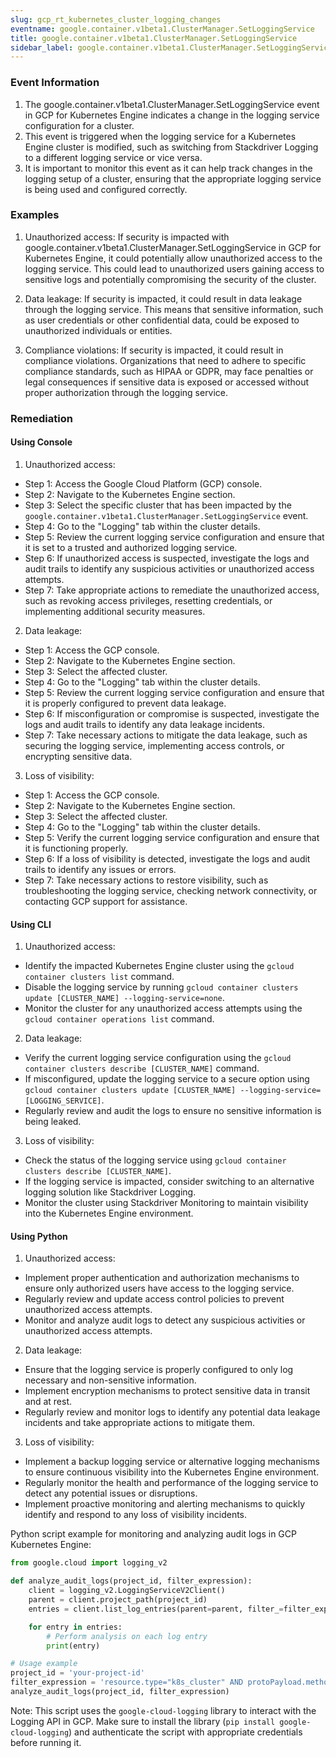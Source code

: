 ```yaml
--- 
slug: gcp_rt_kubernetes_cluster_logging_changes
eventname: google.container.v1beta1.ClusterManager.SetLoggingService
title: google.container.v1beta1.ClusterManager.SetLoggingService
sidebar_label: google.container.v1beta1.ClusterManager.SetLoggingService
---
```

                       
### Event Information

1. The google.container.v1beta1.ClusterManager.SetLoggingService event in GCP for Kubernetes Engine indicates a change in the logging service configuration for a cluster.
2. This event is triggered when the logging service for a Kubernetes Engine cluster is modified, such as switching from Stackdriver Logging to a different logging service or vice versa.
3. It is important to monitor this event as it can help track changes in the logging setup of a cluster, ensuring that the appropriate logging service is being used and configured correctly.


### Examples

1. Unauthorized access: If security is impacted with google.container.v1beta1.ClusterManager.SetLoggingService in GCP for Kubernetes Engine, it could potentially allow unauthorized access to the logging service. This could lead to unauthorized users gaining access to sensitive logs and potentially compromising the security of the cluster.

2. Data leakage: If security is impacted, it could result in data leakage through the logging service. This means that sensitive information, such as user credentials or other confidential data, could be exposed to unauthorized individuals or entities.

3. Compliance violations: If security is impacted, it could result in compliance violations. Organizations that need to adhere to specific compliance standards, such as HIPAA or GDPR, may face penalties or legal consequences if sensitive data is exposed or accessed without proper authorization through the logging service.

### Remediation

#### Using Console

1. Unauthorized access:
- Step 1: Access the Google Cloud Platform (GCP) console.
- Step 2: Navigate to the Kubernetes Engine section.
- Step 3: Select the specific cluster that has been impacted by the `google.container.v1beta1.ClusterManager.SetLoggingService` event.
- Step 4: Go to the "Logging" tab within the cluster details.
- Step 5: Review the current logging service configuration and ensure that it is set to a trusted and authorized logging service.
- Step 6: If unauthorized access is suspected, investigate the logs and audit trails to identify any suspicious activities or unauthorized access attempts.
- Step 7: Take appropriate actions to remediate the unauthorized access, such as revoking access privileges, resetting credentials, or implementing additional security measures.

2. Data leakage:
- Step 1: Access the GCP console.
- Step 2: Navigate to the Kubernetes Engine section.
- Step 3: Select the affected cluster.
- Step 4: Go to the "Logging" tab within the cluster details.
- Step 5: Review the current logging service configuration and ensure that it is properly configured to prevent data leakage.
- Step 6: If misconfiguration or compromise is suspected, investigate the logs and audit trails to identify any data leakage incidents.
- Step 7: Take necessary actions to mitigate the data leakage, such as securing the logging service, implementing access controls, or encrypting sensitive data.

3. Loss of visibility:
- Step 1: Access the GCP console.
- Step 2: Navigate to the Kubernetes Engine section.
- Step 3: Select the affected cluster.
- Step 4: Go to the "Logging" tab within the cluster details.
- Step 5: Verify the current logging service configuration and ensure that it is functioning properly.
- Step 6: If a loss of visibility is detected, investigate the logs and audit trails to identify any issues or errors.
- Step 7: Take necessary actions to restore visibility, such as troubleshooting the logging service, checking network connectivity, or contacting GCP support for assistance.

#### Using CLI

1. Unauthorized access:
- Identify the impacted Kubernetes Engine cluster using the `gcloud container clusters list` command.
- Disable the logging service by running `gcloud container clusters update [CLUSTER_NAME] --logging-service=none`.
- Monitor the cluster for any unauthorized access attempts using the `gcloud container operations list` command.

2. Data leakage:
- Verify the current logging service configuration using the `gcloud container clusters describe [CLUSTER_NAME]` command.
- If misconfigured, update the logging service to a secure option using `gcloud container clusters update [CLUSTER_NAME] --logging-service=[LOGGING_SERVICE]`.
- Regularly review and audit the logs to ensure no sensitive information is being leaked.

3. Loss of visibility:
- Check the status of the logging service using `gcloud container clusters describe [CLUSTER_NAME]`.
- If the logging service is impacted, consider switching to an alternative logging solution like Stackdriver Logging.
- Monitor the cluster using Stackdriver Monitoring to maintain visibility into the Kubernetes Engine environment.

#### Using Python

1. Unauthorized access:
- Implement proper authentication and authorization mechanisms to ensure only authorized users have access to the logging service.
- Regularly review and update access control policies to prevent unauthorized access attempts.
- Monitor and analyze audit logs to detect any suspicious activities or unauthorized access attempts.

2. Data leakage:
- Ensure that the logging service is properly configured to only log necessary and non-sensitive information.
- Implement encryption mechanisms to protect sensitive data in transit and at rest.
- Regularly review and monitor logs to identify any potential data leakage incidents and take appropriate actions to mitigate them.

3. Loss of visibility:
- Implement a backup logging service or alternative logging mechanisms to ensure continuous visibility into the Kubernetes Engine environment.
- Regularly monitor the health and performance of the logging service to detect any potential issues or disruptions.
- Implement proactive monitoring and alerting mechanisms to quickly identify and respond to any loss of visibility incidents.

Python script example for monitoring and analyzing audit logs in GCP Kubernetes Engine:

```python
from google.cloud import logging_v2

def analyze_audit_logs(project_id, filter_expression):
    client = logging_v2.LoggingServiceV2Client()
    parent = client.project_path(project_id)
    entries = client.list_log_entries(parent=parent, filter_=filter_expression)

    for entry in entries:
        # Perform analysis on each log entry
        print(entry)

# Usage example
project_id = 'your-project-id'
filter_expression = 'resource.type="k8s_cluster" AND protoPayload.methodName="google.container.v1beta1.ClusterManager.SetLoggingService"'
analyze_audit_logs(project_id, filter_expression)
```

Note: This script uses the `google-cloud-logging` library to interact with the Logging API in GCP. Make sure to install the library (`pip install google-cloud-logging`) and authenticate the script with appropriate credentials before running it.


 